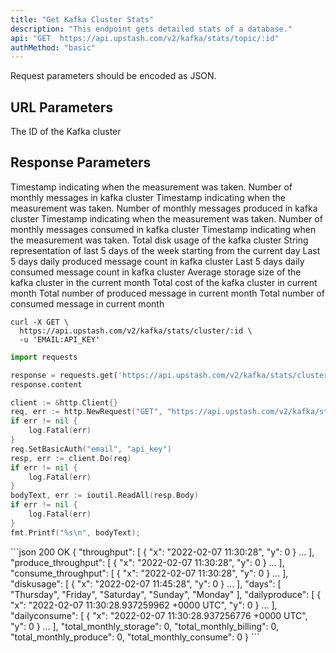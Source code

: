 ```yaml
---
title: "Get Kafka Cluster Stats"
description: "This endpoint gets detailed stats of a database."
api: "GET  https://api.upstash.com/v2/kafka/stats/topic/:id"
authMethod: "basic"
---
```

<Note>
Request parameters should be encoded as JSON.
</Note>

## URL Parameters
<ParamField body="ID" required>
The ID of the Kafka cluster
</ParamField>


## Response Parameters



<ResponseField name="throughput" type="Object">
<Expandable title="Properties">
<ResponseField name="x" type="string">
Timestamp indicating when the measurement was taken.
</ResponseField>
<ResponseField name="y" type="int">
Number of monthly messages in kafka cluster
</ResponseField>
</Expandable>
</ResponseField>

<ResponseField name="produce_throughput" type="Object">
<Expandable title="Properties">
<ResponseField name="x" type="string">
Timestamp indicating when the measurement was taken.
</ResponseField>
<ResponseField name="y" type="int">
Number of monthly messages produced in kafka cluster
</ResponseField>
</Expandable>
</ResponseField>

<ResponseField name="consume_throughput" type="Object">
<Expandable title="Properties">
<ResponseField name="x" type="string">
Timestamp indicating when the measurement was taken.
</ResponseField>
<ResponseField name="y" type="int">
Number of monthly messages consumed in kafka cluster 
</ResponseField>
</Expandable>
</ResponseField>

<ResponseField name="diskusage" type="Object">
<Expandable title="Properties">
<ResponseField name="x" type="string">
Timestamp indicating when the measurement was taken.
</ResponseField>
<ResponseField name="y" type="int">
Total disk usage of the kafka cluster
</ResponseField>
</Expandable>
</ResponseField>

<ResponseField name="days" type="Array<string>">
String representation of last 5 days of the week starting from the current day
</ResponseField>

<ResponseField name="dailyproduce" type="int">
Last 5 days daily produced message count in kafka cluster
</ResponseField>

<ResponseField name="dailyconsume" type="int">
Last 5 days daily consumed message count in kafka cluster
</ResponseField>

<ResponseField name="total_monthly_storage" type="int">
Average storage size of the kafka cluster in the current month
</ResponseField>

<ResponseField name="total_monthly_billing" type="int">
Total cost of the kafka cluster in current month
</ResponseField>

<ResponseField name="total_monthly_produce" type="int">
Total number of produced message in current month
</ResponseField>

<ResponseField name="total_monthly_consume" type="int">
Total number of consumed message in current month
</ResponseField>







<RequestExample>


```shell curl
curl -X GET \
  https://api.upstash.com/v2/kafka/stats/cluster/:id \
  -u 'EMAIL:API_KEY'
```

```python Python
import requests

response = requests.get('https://api.upstash.com/v2/kafka/stats/cluster/:id', auth=('EMAIL', 'API_KEY'))
response.content
```

```go Go
client := &http.Client{}
req, err := http.NewRequest("GET", "https://api.upstash.com/v2/kafka/stats/cluster/:id", nil)
if err != nil {
    log.Fatal(err)
}
req.SetBasicAuth("email", "api_key")
resp, err := client.Do(req)
if err != nil {
    log.Fatal(err)
}
bodyText, err := ioutil.ReadAll(resp.Body)
if err != nil {
    log.Fatal(err)
}
fmt.Printf("%s\n", bodyText);
```

</RequestExample>

<ResponseExample>
```json 200 OK
{
  "throughput": [
    {
      "x": "2022-02-07 11:30:28",
      "y": 0
    }
    ...
  ],
  "produce_throughput": [
    {
      "x": "2022-02-07 11:30:28",
      "y": 0
    }
    ...
  ],
  "consume_throughput": [
    {
      "x": "2022-02-07 11:30:28",
      "y": 0
    }
    ...
  ],
  "diskusage": [
    {
      "x": "2022-02-07 11:45:28",
      "y": 0
    }
    ...
  ],
  "days": [
    "Thursday",
    "Friday",
    "Saturday",
    "Sunday",
    "Monday"
  ],
  "dailyproduce": [
    {
      "x": "2022-02-07 11:30:28.937259962 +0000 UTC",
      "y": 0
    }
    ...
  ],
  "dailyconsume": [
    {
      "x": "2022-02-07 11:30:28.937256776 +0000 UTC",
      "y": 0
    }
    ...
  ],
  "total_monthly_storage": 0,
  "total_monthly_billing": 0,
  "total_monthly_produce": 0,
  "total_monthly_consume": 0
}
```
</ResponseExample>
